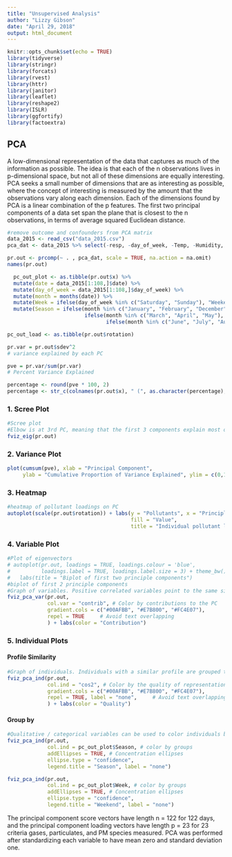 ```yaml
---
title: "Unsupervised Analysis"
author: "Lizzy Gibson"
date: "April 29, 2018"
output: html_document
---
```


```r
knitr::opts_chunk$set(echo = TRUE)
library(tidyverse)
library(stringr)
library(forcats)
library(rvest)
library(httr)
library(janitor)
library(leaflet)
library(reshape2)
library(ISLR)
library(ggfortify)
library(factoextra)
```

## PCA

A low-dimensional representation of the data that captures as much of the information as possible. The idea is that each of the n observations lives in p-dimensional space, but not all of these dimensions are equally interesting. PCA seeks a small number of dimensions that are as interesting as possible, where the concept of interesting is measured by the amount that the observations vary along each dimension. Each of the dimensions found by PCA is a linear combination of the p features. The first two principal components of a data set span the plane that is closest to the n observations, in terms of average squared Euclidean distance.

```r
#remove outcome and confounders from PCA matrix
data_2015 <- read_csv("data_2015.csv")
pca_dat <- data_2015 %>% select(-resp, -day_of_week, -Temp, -Humidity, -date) %>% as.data.frame()

pr.out <- prcomp(~ . , pca_dat, scale = TRUE, na.action = na.omit)
names(pr.out)

  pc_out_plot <- as.tibble(pr.out$x) %>% 
  mutate(date = data_2015[1:108,]$date) %>% 
  mutate(day_of_week = data_2015[1:108,]$day_of_week) %>% 
  mutate(month = months(date)) %>% 
  mutate(Week = ifelse(day_of_week %in% c("Saturday", "Sunday"), "Weekend", "Week day")) %>% 
  mutate(Season = ifelse(month %in% c("January", "February", "December"), "Winter",
                         ifelse(month %in% c("March", "April", "May"), "Spring",
                                ifelse(month %in% c("June", "July", "August"), "Summer", "Fall"))))

pc_out_load <- as.tibble(pr.out$rotation)

pr.var = pr.out$sdev^2
# variance explained by each PC

pve = pr.var/sum(pr.var)
# Percent Variance Explained

percentage <- round(pve * 100, 2)
percentage <- str_c(colnames(pr.out$x), " (", as.character(percentage), "%", ")")
```

### 1. Scree Plot
```r
#Scree plot
#Elbow is at 3rd PC, meaning that the first 3 components explain most of the data
fviz_eig(pr.out)
```

### 2. Variance Plot
```r
plot(cumsum(pve), xlab = "Principal Component", 
     ylab = "Cumulative Proportion of Variance Explained", ylim = c(0,1), type = 'b')
```

### 3. Heatmap
```r
#heatmap of pollutant loadings on PC
autoplot(scale(pr.out$rotation)) + labs(y = "Pollutants", x = "Principle Components", 
                                        fill = "Value", 
                                        title = "Individual pollutant loadings on principle components")
```

### 4. Variable Plot
```r
#Plot of eigenvectors
# autoplot(pr.out, loadings = TRUE, loadings.colour = 'blue',
#          loadings.label = TRUE, loadings.label.size = 3) + theme_bw() + 
#   labs(title = "Biplot of first two principle components")
#biplot of first 2 principle components
#Graph of variables. Positive correlated variables point to the same side of the plot. Negative correlated variables point to opposite sides of the graph. longer (oranger) variables contribute more to the PC
fviz_pca_var(pr.out,
             col.var = "contrib", # Color by contributions to the PC
             gradient.cols = c("#00AFBB", "#E7B800", "#FC4E07"),
             repel = TRUE     # Avoid text overlapping
             ) + labs(color = "Contribution")
```

### 5. Individual Plots

#### Profile Similarity
```r
#Graph of individuals. Individuals with a similar profile are grouped together.
fviz_pca_ind(pr.out,
             col.ind = "cos2", # Color by the quality of representation
             gradient.cols = c("#00AFBB", "#E7B800", "#FC4E07"),
             repel = TRUE, label = "none",     # Avoid text overlapping
             ) + labs(color = "Quality")
```

#### Group by
```r
#Qualitative / categorical variables can be used to color individuals by groups. The grouping variable #should be of same length as the number of active individuals
fviz_pca_ind(pr.out,
             col.ind = pc_out_plot$Season, # color by groups
             addEllipses = TRUE, # Concentration ellipses
             ellipse.type = "confidence",
             legend.title = "Season", label = "none")

fviz_pca_ind(pr.out,
             col.ind = pc_out_plot$Week, # color by groups
             addEllipses = TRUE, # Concentration ellipses
             ellipse.type = "confidence",
             legend.title = "Weekend", label = "none")
```

The principal component score vectors have length n = 122 for 122 days, and the principal component loading vectors have length p = 23 for 23 criteria gases, particulates, and PM species measured. PCA was performed after standardizing each variable to have mean zero and standard deviation one.

